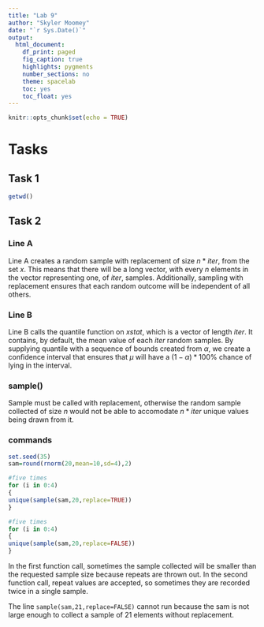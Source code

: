 ```yaml
---
title: "Lab 9"
author: "Skyler Moomey"
date: "`r Sys.Date()`"
output: 
  html_document:
    df_print: paged
    fig_caption: true
    highlights: pygments
    number_sections: no
    theme: spacelab
    toc: yes
    toc_float: yes
---
```


```r
knitr::opts_chunk$set(echo = TRUE)
```

# Tasks

## Task 1

```r
getwd()
```

## Task 2

### Line A

Line A creates a random sample with replacement of size $n*iter$, from the set $x$. This means that there will be a long vector, with every $n$ elements in the vector representing one, of $iter$, samples. Additionally, sampling with replacement ensures that each random outcome will be independent of all others.

### Line B

Line B calls the quantile function on $xstat$, which is a vector of length $iter$. It contains, by default, the mean value of each $iter$ random samples. By supplying quantile with a sequence of bounds created from $\alpha$, we create a confidence interval that ensures that $\mu$ will have a $(1 - \alpha)*100 \%$ chance of lying in the interval.

### sample()

Sample must be called with replacement, otherwise the random sample collected of size $n$ would not be able to accomodate $n*iter$ unique values being drawn from it.

### commands

```r
set.seed(35) 
sam=round(rnorm(20,mean=10,sd=4),2)

#five times
for (i in 0:4)
{
unique(sample(sam,20,replace=TRUE))
}

#five times
for (i in 0:4)
{
unique(sample(sam,20,replace=FALSE))
}
```

In the first function call, sometimes the sample collected will be smaller than the requested sample size because repeats are thrown out. In the second function call, repeat values are accepted, so sometimes they are recorded twice in a single sample.

The line `sample(sam,21,replace=FALSE)` cannot run because the sam is not large enough to collect a sample of 21 elements without replacement.


